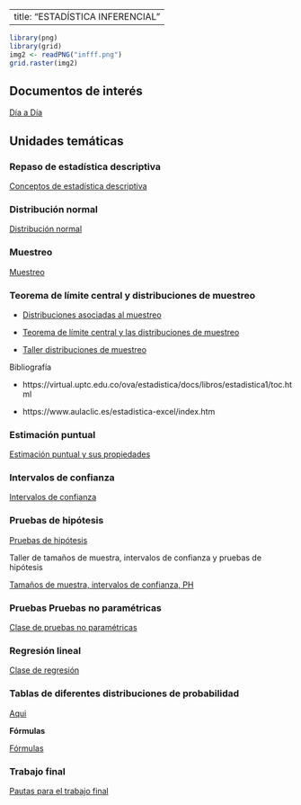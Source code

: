 
---
title: "ESTADÍSTICA INFERENCIAL"
---


```r

library(png)
library(grid)
img2 <- readPNG("infff.png")
grid.raster(img2)

```



## Documentos de interés


[Día a Día ](https://github.com/estadisticaITM/estadisticaITM.github.io/blob/master/DIA-%20DIA_XREI03__ESTADISTICA%20INFERENCIAL_2022-1%20(1).pdf)

## **Unidades temáticas**


### Repaso de estadística descriptiva

<a href="descriptiva2.html" target="_blank"> Conceptos de estadística descriptiva</a>

### Distribución normal

<a href="normal.html" target="_blank"> Distribución normal</a>


### Muestreo

<a href="muestreo.html" target="_blank"> Muestreo</a>

### Teorema de límite central y distribuciones de muestreo


- [Distribuciones asociadas al muestreo](https://github.com/jtrochezg/jtrochezg.github.io/blob/master/sampling-distributions1.pdf)


- <a href="tlc.html" target="_blank"> Teorema de límite central y las distribuciones de muestreo</a>

- <a href="tdm.html" target="_blank"> Taller distribuciones de muestreo</a>

Bibliografía 

- https://virtual.uptc.edu.co/ova/estadistica/docs/libros/estadistica1/toc.html

- https://www.aulaclic.es/estadistica-excel/index.htm 

### Estimación puntual
<a href="estima.html" target="_blank"> Estimación puntual y sus propiedades</a>

### Intervalos de confianza

<a href="IC.html" target="_blank"> Intervalos de confianza</a>

### Pruebas de hipótesis

<a href="PH.html" target="_blank"> Pruebas de hipótesis</a>

Taller de tamaños de muestra, intervalos de confianza y pruebas de hipótesis 

[Tamaños de muestra, intervalos de confianza, PH](https://github.com/estadisticaITM/repositorioprueba/blob/master/Taller%20de%20tama%C3%B1os%20de%20muestra%2C%20intervalos%20de%20confianza%20y%20ph.pdf)

### Pruebas Pruebas no paramétricas 
<a href="pruebas-no-paramétricas.html" target="_blank"> Clase de pruebas no paramétricas</a>

### Regresión lineal 
<a href="regrelineal.html" target="_blank"> Clase de regresión</a>


### Tablas de diferentes distribuciones de probabilidad


[Aqui](https://github.com/estadisticaITM/repositorioprueba/blob/master/tabla%20de%20diferentes%20probabilidades.pdf)

**Fórmulas**

[Fórmulas](https://github.com/estadisticaITM/estadisticaITM.github.io/blob/master/f%C3%B3rmulas.pdf)

### Trabajo final

<a href="posterestdesc1.html" target="_blank"> Pautas para el trabajo final</a>


